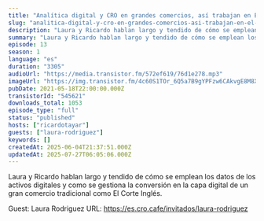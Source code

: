 ```yaml
---
title: "Analítica digital y CRO en grandes comercios, así trabajan en El Corte Inglés, con Laura Rodriguez"
slug: "analitica-digital-y-cro-en-grandes-comercios-asi-trabajan-en-el-corte-ingles-con-laura-rodriguez"
description: "Laura y Ricardo hablan largo y tendido de cómo se emplean los datos de los activos digitales y como se gestiona la conversión en la capa digital de un gran comercio tradicional como El Corte Inglés.\n\nGuest: Laura Rodriguez\nURL: https://es.cro.cafe/invitados/laura-rodriguez"
summary: "Laura y Ricardo hablan largo y tendido de cómo se emplean los datos de los activos digitales y como se gestiona la conversión en la capa digital de un gran comercio tradicional como El Corte Inglés."
episode: 13
season: 1
language: "es"
duration: "3305"
audioUrl: "https://media.transistor.fm/572ef619/76d1e278.mp3"
imageUrl: "https://img.transistor.fm/4c60S1TOr_6Q5a7B9gYPFzw6CAkvgE8M8XHP-W8hkV0/rs:fill:0:0:1/w:3000/h:3000/q:60/aHR0cHM6Ly9pbWct/dXBsb2FkLXByb2R1/Y3Rpb24udHJhbnNp/c3Rvci5mbS83Zjcw/NGU2MzlkNjcyNjlh/ZmZlYTBlODUxMTJk/MGYyYi5qcGc.webp"
pubDate: 2021-05-18T22:00:00.000Z
transistorId: "545621"
downloads_total: 1053
episode_type: "full"
status: "published"
hosts: ["ricardotayar"]
guests: ["laura-rodriguez"]
keywords: []
createdAt: 2025-06-04T21:37:51.000Z
updatedAt: 2025-07-27T06:05:06.000Z
---
```


Laura y Ricardo hablan largo y tendido de cómo se emplean los datos de los activos digitales y como se gestiona la conversión en la capa digital de un gran comercio tradicional como El Corte Inglés.

Guest: Laura Rodriguez
URL: https://es.cro.cafe/invitados/laura-rodriguez
